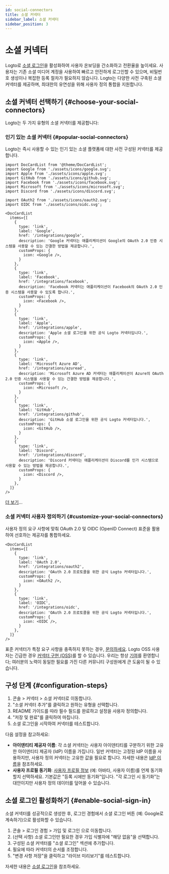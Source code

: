 ```yaml
---
id: social-connectors
title: 소셜 커넥터
sidebar_label: 소셜 커넥터
sidebar_position: 3
---
```


# 소셜 커넥터

Logto로 [소셜 로그인](/end-user-flows/sign-up-and-sign-in/social-sign-in)을 활성화하여 사용자 온보딩을 간소화하고 전환율을 높이세요. 사용자는 기존 소셜 미디어 계정을 사용하여 빠르고 안전하게 로그인할 수 있으며, 비밀번호 생성이나 복잡한 등록 절차가 필요하지 않습니다. Logto는 다양한 사전 구축된 소셜 커넥터를 제공하며, 최대한의 유연성을 위해 사용자 정의 통합을 지원합니다.

## 소셜 커넥터 선택하기 \{#choose-your-social-connectors}

Logto는 두 가지 유형의 소셜 커넥터를 제공합니다:

### 인기 있는 소셜 커넥터 \{#popular-social-connectors}

Logto는 즉시 사용할 수 있는 인기 있는 소셜 플랫폼에 대한 사전 구성된 커넥터를 제공합니다.

```mdx-code-block
import DocCardList from '@theme/DocCardList';
import Google from './assets/icons/google.svg';
import Apple from './assets/icons/apple.svg';
import GitHub from './assets/icons/github.svg';
import Facebook from './assets/icons/facebook.svg';
import Microsoft from './assets/icons/microsoft.svg';
import Discord from './assets/icons/discord.svg';

import OAuth2 from './assets/icons/oauth2.svg';
import OIDC from './assets/icons/oidc.svg';

<DocCardList
  items={[
    {
      type: 'link',
      label: 'Google',
      href: '/integrations/google',
      description: 'Google 커넥터는 애플리케이션이 Google의 OAuth 2.0 인증 시스템을 사용할 수 있는 간결한 방법을 제공합니다.',
      customProps: {
        icon: <Google />,
      }
    },
    {
      type: 'link',
      label: 'Facebook',
      href: '/integrations/facebook',
      description: 'Facebook 커넥터는 애플리케이션이 Facebook의 OAuth 2.0 인증 시스템을 사용할 수 있도록 합니다.',
      customProps: {
        icon: <Facebook />,
      }
    },
    {
      type: 'link',
      label: 'Apple',
      href: '/integrations/apple',
      description: 'Apple 소셜 로그인을 위한 공식 Logto 커넥터입니다.',
      customProps: {
        icon: <Apple />,
      }
    },
    {
      type: 'link',
      label: 'Microsoft Azure AD',
      href: '/integrations/azuread',
      description: 'Microsoft Azure AD 커넥터는 애플리케이션이 Azure의 OAuth 2.0 인증 시스템을 사용할 수 있는 간결한 방법을 제공합니다.',
      customProps: {
        icon: <Microsoft />,
      }
    },
    {
      type: 'link',
      label: 'GitHub',
      href: '/integrations/github',
      description: 'GitHub 소셜 로그인을 위한 공식 Logto 커넥터입니다.',
      customProps: {
        icon: <GitHub />,
      }
    },
    {
      type: 'link',
      label: 'Discord',
      href: '/integrations/discord',
      description: 'Discord 커넥터는 애플리케이션이 Discord를 인가 시스템으로 사용할 수 있는 방법을 제공합니다.',
      customProps: {
        icon: <Discord />,
      }
    },
  ]}
/>
```

[더 보기](/integrations)...

### 소셜 커넥터 사용자 정의하기 \{#customize-your-social-connectors}

사용자 정의 요구 사항에 맞춰 OAuth 2.0 및 OIDC (OpenID Connect) 표준을 활용하여 선호하는 제공자를 통합하세요.

```mdx-code-block
<DocCardList
  items={[
    {
      type: 'link',
      label: 'OAuth 2.0',
      href: '/integrations/oauth2',
      description: 'OAuth 2.0 프로토콜을 위한 공식 Logto 커넥터입니다.',
      customProps: {
        icon: <OAuth2 />,
      }
    },
    {
      type: 'link',
      label: 'OIDC',
      href: '/integrations/oidc',
      description: 'OAuth 2.0 프로토콜을 위한 공식 Logto 커넥터입니다.',
      customProps: {
        icon: <OIDC />,
      }
    },
  ]}
/>
```

표준 커넥터가 특정 요구 사항을 충족하지 못하는 경우, [문의하세요](https://logto.productlane.com/roadmap). Logto OSS 사용자는 긴급한 경우 [커넥터 구현 (OSS)](/logto-oss/develop-your-connector/implement-connectors#build-a-social-connector)를 할 수 있습니다. 우리는 항상 [기여](/logto-oss/contribution)를 환영합니다; 여러분의 노력이 동일한 필요를 가진 다른 커뮤니티 구성원에게 큰 도움이 될 수 있습니다.

## 구성 단계 \{#configuration-steps}

1. <CloudLink to="/connectors/social">콘솔 > 커넥터 > 소셜 커넥터</CloudLink>로 이동합니다.
2. "소셜 커넥터 추가"를 클릭하고 원하는 유형을 선택합니다.
3. README 가이드를 따라 필수 필드를 완료하고 설정을 사용자 정의합니다.
4. "저장 및 완료"를 클릭하여 마칩니다.
5. 소셜 로그인을 시작하여 커넥터를 테스트합니다.

다음 설정을 참고하세요:

- **아이덴티티 제공자 이름**: 각 소셜 커넥터는 사용자 아이덴티티를 구분하기 위한 고유한 아이덴티티 제공자 (IdP) 이름을 가집니다. 일반 커넥터는 고정된 IdP 이름을 사용하지만, 사용자 정의 커넥터는 고유한 값을 필요로 합니다. 자세한 내용은 [IdP 이름](/connectors/connector-data-structure#target-identity-provider-name)을 참조하세요.
- **사용자 프로필 동기화**: [사용자 프로필 정보](/user-management/user-data#social-identities) (예: 아바타, 사용자 이름)를 언제 동기화할지 선택하세요. 기본값은 "등록 시에만 동기화"입니다. "각 로그인 시 동기화"는 대안이지만 사용자 정의 데이터를 덮어쓸 수 있습니다.

## 소셜 로그인 활성화하기 \{#enable-social-sign-in}

소셜 커넥터를 성공적으로 생성한 후, 로그인 경험에서 소셜 로그인 버튼 (예: Google로 계속하기)으로 활성화할 수 있습니다.

1. <CloudLink to="/sign-in-experience/sign-up-and-sign-in">
     콘솔 > 로그인 경험 > 가입 및 로그인
   </CloudLink>
   으로 이동합니다.
2. (선택 사항) 소셜 로그인만 필요한 경우 가입 식별자에 "해당 없음"을 선택합니다.
3. 구성된 소셜 커넥터를 "소셜 로그인" 섹션에 추가합니다.
4. 필요에 따라 커넥터의 순서를 조정합니다.
5. "변경 사항 저장"을 클릭하고 "라이브 미리보기"를 테스트합니다.

자세한 내용은 [소셜 로그인](/end-user-flows/sign-up-and-sign-in/social-sign-in)을 참조하세요.
